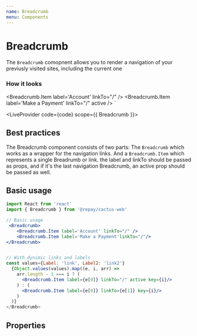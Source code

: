 ```yaml
---
name: Breadcrumb
menu: Components
---
```



# Breadcrumb

The `Breadcrumb` comopnent allows you to render a navigation of your previusly visited sites, including the current one

### How it looks

  <Breadcrumb.Item label='Account' linkTo="/" />
  <Breadcrumb.Item label='Make a Payment' linkTo="/" active />
</Breadcrumb>`

<LiveProvider code={code} scope={{ Breadcrumb }}>
  <LiveEditor />
  <LiveError />
  <LivePreview />
</LiveProvider>

## Best practices

The Breadcrumb component consists of two parts: The `Breadcrumb` which works as a wrapper for the navigation links.
And a `Breadcrumb.Item` which represents a single Breadrumb or link. the label and linkTo should be passed as props,
and if it's the last navigation Breadcrumb, an active prop should be passed as well.

## Basic usage

```jsx
import React from 'react'
import { Breadcrumb } from '@repay/cactus-web'

// Basic usage
 <Breadcrumb>
    <Breadcrumb.Item label='Account' linkTo="/" />
    <Breadcrumb.Item label='Make a Payment'linkTo="/"/>
</Breadcrumb>


// With dynimic links and labels
const values={Label: 'link', Label2: 'link2'}
  {Object.values(values).map((e, i, arr) =>
    arr.length - 1 === i ? (
      <Breadcrumb.Item label={e[0]} linkTo="/" active key={i}/>
    ) : (
      <Breadcrumb.Item label={e[0]} linkTo={e[1]} key={i}/>
    )
  )}
</Breadcrumb>

```

## Properties

<PropsTable of={Breadcrumb} />

